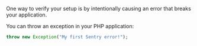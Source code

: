 One way to verify your setup is by intentionally causing an error that breaks your application.

You can throw an exception in your PHP application:

```php
throw new Exception("My first Sentry error!");
```
